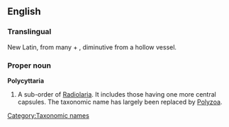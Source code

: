 ==English==

===Translingual===
New Latin, from {{etyl|grc}} {{rfscript|Greek}} many + , diminutive from  a hollow vessel.
===Proper noun===
'''Polycyttaria'''

# {{zoology|obsolete}} A sub-order of [[Radiolaria]]. It includes those having one more central capsules.  The taxonomic name has largely been replaced by [[Polyzoa]].

[[Category:Taxonomic names]]